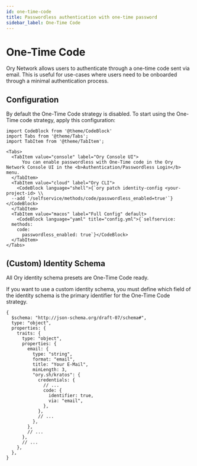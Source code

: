 ```yaml
---
id: one-time-code
title: Passwordless authentication with one-time password
sidebar_label: One-Time Code
---
```


# One-Time Code

Ory Network allows users to authenticate through a one-time code sent via email. This is useful for use-cases where users need to
be onboarded through a minimal authentication process.

## Configuration

By default the One-Time Code strategy is disabled. To start using the One-Time code strategy, apply this configuration:

```mdx-code-block
import CodeBlock from '@theme/CodeBlock'
import Tabs from '@theme/Tabs';
import TabItem from '@theme/TabItem';

<Tabs>
  <TabItem value="console" label="Ory Console UI">
      You can enable passwordless with One-Time code in the Ory Network Console UI in the <b>Authentication/Passwordless Login</b> menu.
  </TabItem>
  <TabItem value="cloud" label="Ory CLI">
    <CodeBlock language="shell">{`ory patch identity-config <your-project-id> \\
  --add '/selfservice/methods/code/passwordless_enabled=true'`}</CodeBlock>
  </TabItem>
  <TabItem value="macos" label="Full Config" default>
    <CodeBlock language="yaml" title="config.yml">{`selfservice:
  methods:
    code:
      passwordless_enabled: true`}</CodeBlock>
  </TabItem>
</Tabs>
```

## (Custom) Identity Schema

All Ory identity schema presets are One-Time Code ready.

If you want to use a custom identity schema, you must define which field of the identity schema is the primary identifier for the
One-Time Code strategy.

```json5 title="identity.schema.json" {16-19}
{
  $schema: "http://json-schema.org/draft-07/schema#",
  type: "object",
  properties: {
    traits: {
      type: "object",
      properties: {
        email: {
          type: "string",
          format: "email",
          title: "Your E-Mail",
          minLength: 3,
          "ory.sh/kratos": {
            credentials: {
              // ...
              code: {
                identifier: true,
                via: "email",
              },
            },
            // ...
          },
        },
        // ...
      },
      // ...
    },
  },
}
```
